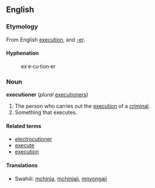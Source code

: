 ==English==
===Etymology===
From English [[execution]], and [[-er]].

====Hyphenation====
:ex&middot;e&middot;cu&middot;tion&middot;er

===Noun===
'''executioner''' (''plural'' [[executioners]])

# The person who carries out the [[execution]] of a [[criminal]].
# Something that executes.

====Related terms====
*[[electrocutioner]]
*[[execute]]
*[[execution]]

====Translations====
*Swahili: [[mchinja]], [[mchinjaji]], [[mnyongaji]]